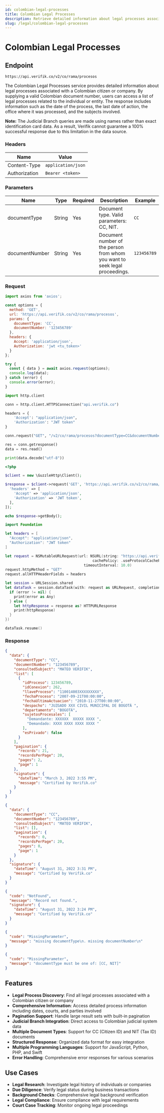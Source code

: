 ```yaml
---
id: colombian-legal-processes
title: Colombian Legal Processes
description: Retrieve detailed information about legal processes associated with Colombian citizens or companies
slug: /legal/colombian-legal-processes
---
```



# Colombian Legal Processes

## Endpoint

```
https://api.verifik.co/v2/co/rama/procesos
```

The Colombian Legal Processes service provides detailed information about legal processes associated with a Colombian citizen or company. By supplying a valid Colombian document number, users can access a list of legal processes related to the individual or entity. The response includes information such as the date of the process, the last date of action, the office where it was processed, and the subjects involved.

**Note:** The Judicial Branch queries are made using names rather than exact identification card data. As a result, Verifik cannot guarantee a 100% successful response due to this limitation in the data source.

### Headers

| Name          | Value              |
| ------------- | ------------------ |
| Content-Type  | `application/json` |
| Authorization | `Bearer <token>`   |

### Parameters

| Name           | Type   | Required | Description                                    | Example      |
| -------------- | ------ | -------- | ---------------------------------------------- | ------------ |
| documentType   | String | Yes      | Document type. Valid parameters: CC, NIT.     | `CC`         |
| documentNumber | String | Yes      | Document number of the person from whom you want to seek legal proceedings. | `123456789`  |

### Request

<Tabs>
  <TabItem value="javascript" label="JavaScript">

```javascript
import axios from 'axios';

const options = {
  method: 'GET',
  url: 'https://api.verifik.co/v2/co/rama/procesos',
  params: {
    documentType: 'CC',
    documentNumber: '123456789'
  },
  headers: {
    Accept: 'application/json',
    Authorization: 'jwt <tu_token>'
  }
};

try {
  const { data } = await axios.request(options);
  console.log(data);
} catch (error) {
  console.error(error);
}
```

  </TabItem>
  <TabItem value="python" label="Python">

```python
import http.client

conn = http.client.HTTPSConnection("api.verifik.co")

headers = {
    'Accept': "application/json",
    'Authorization': "JWT token"
}

conn.request("GET", "/v2/co/rama/procesos?documentType=CC&documentNumber=123456789", headers=headers)

res = conn.getresponse()
data = res.read()

print(data.decode("utf-8"))
```

  </TabItem>
  <TabItem value="php" label="PHP">

```php
<?php

$client = new \GuzzleHttp\Client();

$response = $client->request('GET', 'https://api.verifik.co/v2/co/rama/procesos?documentType=CC&documentNumber=123456789', [
  'headers' => [
    'Accept' => 'application/json',
    'Authorization' => 'JWT token',
  ],
]);

echo $response->getBody();
```

  </TabItem>
  <TabItem value="swift" label="Swift">

```swift
import Foundation

let headers = [
  "Accept": "application/json",
  "Authorization": "JWT token"
]

let request = NSMutableURLRequest(url: NSURL(string: "https://api.verifik.co/v2/co/rama/procesos?documentType=CC&documentNumber=123456789")! as URL,
                                        cachePolicy: .useProtocolCachePolicy,
                                    timeoutInterval: 10.0)
request.httpMethod = "GET"
request.allHTTPHeaderFields = headers

let session = URLSession.shared
let dataTask = session.dataTask(with: request as URLRequest, completionHandler: { (data, response, error) -> Void in
  if (error != nil) {
    print(error as Any)
  } else {
    let httpResponse = response as? HTTPURLResponse
    print(httpResponse)
  }
})

dataTask.resume()
```

  </TabItem>
</Tabs>

### Response

<Tabs>
  <TabItem value="200" label="200">

```json
{
  "data": {
    "documentType": "CC",
    "documentNumber": "123456789",
    "consultedSubject": "MATEO VERIFIK",
    "list": [
      {
        "idProceso": 123456789,
        "idConexion": 262,
        "llaveProceso": "110014003XXXXXXXXX",
        "fechaProceso": "2007-09-21T00:00:00",
        "fechaUltimaActuacion": "2010-11-27T00:00:00",
        "despacho": "JUZGADO XXX CIVIL MUNICIPAL DE BOGOTÁ ",
        "departamento": "BOGOTÁ",
        "sujetosProcesales": [
          "Demandante: XXXXXX  XXXXX XXXX ",
          "Demandado: XXXX XXXX XXXX XXXX "
        ],
        "esPrivado": false
      }
    ],
    "pagination": {
      "records": 21,
      "recordsPerPage": 20,
      "pages": 2,
      "page": 1
    },
    "signature": {
      "dateTime": "March 3, 2022 3:55 PM",
      "message": "Certified by Verifik.co"
    }
  }
}
```

  </TabItem>
  <TabItem value="200-empty" label="200 (Empty)">

```json
{
  "data": {
    "documentType": "CC",
    "documentNumber": "123456789",
    "consultedSubject": "MATEO VERIFIK",
    "list": [],
    "pagination": {
      "records": 0,
      "recordsPerPage": 20,
      "pages": 0,
      "page": 1
    }
  },
  "signature": {
    "dateTime": "August 31, 2022 3:31 PM",
    "message": "Certified by Verifik.co"
  }
}
```

  </TabItem>
  <TabItem value="404" label="404">

```json
{
  "code": "NotFound",
  "message": "Record not found.",
  "signature": {
    "dateTime": "August 31, 2022 3:24 PM",
    "message": "Certified by Verifik.co"
  }
}
```

  </TabItem>
  <TabItem value="409-1" label="409 (Missing Parameters)">

```json
{
  "code": "MissingParameter",
  "message": "missing documentType\n. missing documentNumber\n"
}
```

  </TabItem>
  <TabItem value="409-2" label="409 (Invalid Document Type)">

```json
{
  "code": "MissingParameter",
  "message": "documentType must be one of: [CC, NIT]"
}
```

  </TabItem>
</Tabs>

## Features

-   **Legal Process Discovery**: Find all legal processes associated with a Colombian citizen or company
-   **Comprehensive Information**: Access detailed process information including dates, courts, and parties involved
-   **Pagination Support**: Handle large result sets with built-in pagination
-   **Judicial Branch Integration**: Direct access to Colombian judicial system data
-   **Multiple Document Types**: Support for CC (Citizen ID) and NIT (Tax ID) documents
-   **Structured Response**: Organized data format for easy integration
-   **Multiple Programming Languages**: Support for JavaScript, Python, PHP, and Swift
-   **Error Handling**: Comprehensive error responses for various scenarios

## Use Cases

- **Legal Research**: Investigate legal history of individuals or companies
- **Due Diligence**: Verify legal status during business transactions
- **Background Checks**: Comprehensive legal background verification
- **Legal Compliance**: Ensure compliance with legal requirements
- **Court Case Tracking**: Monitor ongoing legal proceedings
